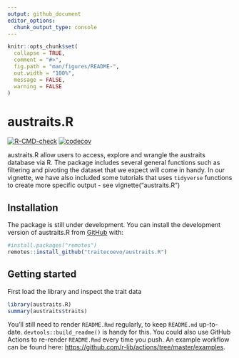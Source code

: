 ```yaml
---
output: github_document
editor_options: 
  chunk_output_type: console
---
```


<!-- README.md is generated from README.Rmd. Please edit that file -->

```r
knitr::opts_chunk$set(
  collapse = TRUE,
  comment = "#>",
  fig.path = "man/figures/README-",
  out.width = "100%",
  message = FALSE,
  warning = FALSE
)
```

# austraits.R

<!-- badges: start -->
[![R-CMD-check](https://github.com/traitecoevo/austraits.R/workflows/R-CMD-check/badge.svg)](https://github.com/traitecoevo/austraits.R/actions)
[![codecov](https://codecov.io/gh/traitecoevo/austraits.R/branch/develop/graph/badge.svg?token=JT1M0AMZ44)](https://codecov.io/gh/traitecoevo/austraits.R)
<!-- badges: end -->

austraits.R allow users to access, explore and wrangle the austraits database via R. The package includes several general functions such as filtering and pivoting the dataset that we expect will come in handy. In our vignette, we have also included some tutorials that uses `tidyverse` functions to create more specific output - see vignette("austraits.R")

## Installation

The package is still under development. You can install the development version of austraits.R from [GitHub](https://github.com/) with:

```r
#install.packages("remotes")
remotes::install_github("traitecoevo/austraits.R")
```

## Getting started

First load the library and inspect the trait data
```r
library(austraits.R)
summary(austraits$traits)
```


You'll still need to render `README.Rmd` regularly, to keep `README.md` up-to-date. `devtools::build_readme()` is handy for this. You could also use GitHub Actions to re-render `README.Rmd` every time you push. An example workflow can be found here: <https://github.com/r-lib/actions/tree/master/examples>.


